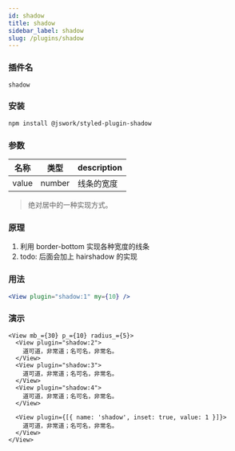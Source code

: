 ```yaml
---
id: shadow
title: shadow
sidebar_label: shadow
slug: /plugins/shadow
---
```


### 插件名

```config
shadow
```

### 安装

```bash npm2yarn
npm install @jswork/styled-plugin-shadow
```

### 参数

| 名称  | 类型   | description |
| ----- | ------ | ----------- |
| value | number | 线条的宽度  |

> 绝对居中的一种实现方式。

### 原理

1. 利用 border-bottom 实现各种宽度的线条
2. todo: 后面会加上 hairshadow 的实现

### 用法

```jsx
<View plugin="shadow:1" my={10} />
```

### 演示

```tsx live
<View mb_={30} p_={10} radius_={5}>
  <View plugin="shadow:2">
    道可道，非常道；名可名，非常名。
  </View>
  <View plugin="shadow:3">
    道可道，非常道；名可名，非常名。
  </View>
  <View plugin="shadow:4">
    道可道，非常道；名可名，非常名。
  </View>

  <View plugin={[{ name: 'shadow', inset: true, value: 1 }]}>
    道可道，非常道；名可名，非常名。
  </View>
</View>
```